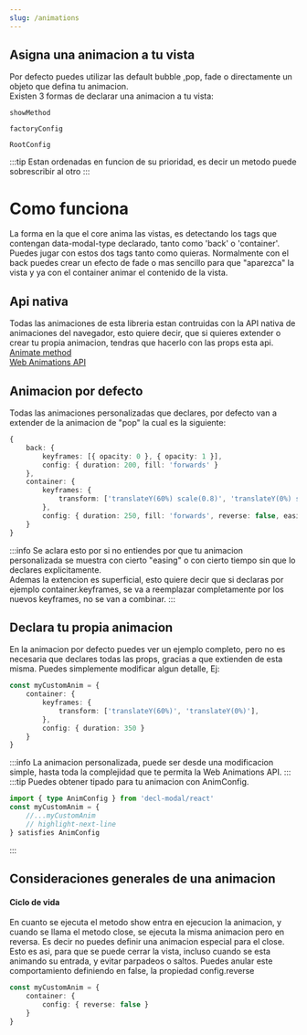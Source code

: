 ```yaml
---
slug: /animations
---
```



## Asigna una animacion a tu vista
Por defecto puedes utilizar las default <Highlight>bubble</Highlight> ,<Highlight>pop</Highlight>, <Highlight>fade</Highlight> o directamente un objeto que defina tu animacion.<br/>
Existen 3 formas de declarar una animacion a tu vista:
```tsx
showMethod
```
```tsx
factoryConfig
```
```tsx
RootConfig
```
:::tip
Estan ordenadas en funcion de su prioridad, es decir un metodo puede sobrescribir al otro
:::

# Como funciona

La forma en la que el core anima las vistas, es detectando los tags que contengan <Highlight>data-modal-type</Highlight> declarado, tanto como 'back' o 'container'.
Puedes jugar con estos dos tags tanto como quieras. Normalmente con el back puedes crear un efecto de fade o mas sencillo para que "aparezca" la vista y ya con el container animar el contenido de la vista.


## Api nativa

Todas las animaciones de esta libreria estan contruidas con la API nativa de animaciones del navegador, esto quiere decir, que si quieres extender o crear tu propia animacion, tendras que hacerlo con las props esta api.<br/>
[Animate method](https://developer.mozilla.org/en-US/docs/Web/API/Element/animate)<br/>
[Web Animations API](https://developer.mozilla.org/en-US/docs/Web/API/Web_Animations_API)<br/>

## Animacion por defecto

Todas las animaciones personalizadas que declares, por defecto van a extender de la animacion de "pop" la cual es la siguiente:
```ts
{
    back: {
        keyframes: [{ opacity: 0 }, { opacity: 1 }],
        config: { duration: 200, fill: 'forwards' }
    },
    container: {
        keyframes: {
            transform: ['translateY(60%) scale(0.8)', 'translateY(0%) scale(1)'],
        },
        config: { duration: 250, fill: 'forwards', reverse: false, easing: 'cubic-bezier(.47,1.64,.41,.8)' }
    }
}
```

:::info
Se aclara esto por si no entiendes por que tu animacion personalizada se muestra con cierto "easing" o con cierto tiempo sin que lo declares explicitamente.
<br/>Ademas la extencion es superficial, esto quiere decir que si declaras por ejemplo <Highlight>container.keyframes</Highlight>, se va a reemplazar completamente por los nuevos keyframes, no se van a combinar.
:::

## Declara tu propia animacion

En la animacion por defecto puedes ver un ejemplo completo, pero no es necesaria que declares todas las props, gracias a que extienden de esta misma. Puedes simplemente modificar algun detalle, Ej:
```typescript
const myCustomAnim = {
    container: {
        keyframes: {
            transform: ['translateY(60%)', 'translateY(0%)'],
        },
        config: { duration: 350 }
    }
}
```
:::info
La animacion personalizada, puede ser desde una modificacion simple, hasta toda la complejidad que te permita la Web Animations API.
:::
:::tip
Puedes obtener tipado para tu animacion con AnimConfig.
```typescript
import { type AnimConfig } from 'decl-modal/react'
const myCustomAnim = {
    //...myCustomAnim
    // highlight-next-line
} satisfies AnimConfig
```
:::

## Consideraciones generales de una animacion

#### Ciclo de vida
En cuanto se ejecuta el metodo show entra en ejecucion la animacion, y cuando se llama el metodo close, se ejecuta la misma animacion pero en reversa.
Es decir no puedes definir una animacion especial para el close. Esto es asi, para que se puede cerrar la vista, incluso cuando se esta animando su entrada, y evitar parpadeos o saltos. Puedes anular este comportamiento definiendo en false, la propiedad <Highlight>config.reverse</Highlight>
```typescript
const myCustomAnim = {
    container: {
        config: { reverse: false }
    }
}
```